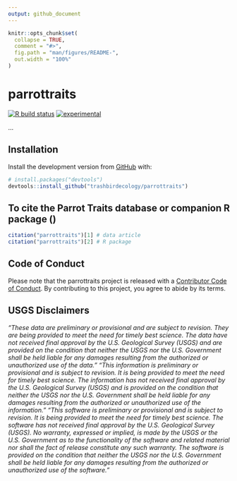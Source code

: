 ```yaml
---
output: github_document
---
```


<!-- README.md is generated from README.Rmd. Please edit that file -->

```r
knitr::opts_chunk$set(
  collapse = TRUE,
  comment = "#>",
  fig.path = "man/figures/README-",
  out.width = "100%"
)
```

# parrottraits

<!-- badges: start -->
[![R build status](https://github.com/trashbirdecology/parrottraits/workflows/R-CMD-check/badge.svg)](https://github.com/trashbirdecology/parrottraits/actions)
[![experimental](https://lifecycle.r-lib.org/articles/figures/lifecycle-experimental.svg)](https://lifecycle.r-lib.org/articles/figures/lifecycle-experimental.svg)
<!-- badges: end -->

...

## Installation

Install the development version from [GitHub](https://github.com/) with:

```r
# install.packages("devtools")
devtools::install_github("trashbirdecology/parrottraits")
```


## To cite the Parrot Traits database or companion R package (\code{parrottraits})
```r
citation("parrottraits")[1] # data article
citation("parrottraits")[2] # R package 
```

## Code of Conduct
Please note that the parrottraits project is released with a [Contributor Code of Conduct](https://trashbirdecology.github.io/parrottraits//CODE_OF_CONDUCT.html). By contributing to this project, you agree to abide by its terms.

## USGS Disclaimers
*"These data are preliminary or provisional and are subject to revision. They are being provided to meet the need for timely best science. The data have not received final approval by the U.S. Geological Survey (USGS) and are provided on the condition that neither the USGS nor the U.S. Government shall be held liable for any damages resulting from the authorized or unauthorized use of the data."
"This information is preliminary or provisional and is subject to revision. It is being provided to meet the need for timely best science. The information has not received final approval by the U.S. Geological Survey (USGS) and is provided on the condition that neither the USGS nor the U.S. Government shall be held liable for any damages resulting from the authorized or unauthorized use of the information."
"This software is preliminary or provisional and is subject to revision. It is being provided to meet the need for timely best science. The software has not received final approval by the U.S. Geological Survey (USGS). No warranty, expressed or implied, is made by the USGS or the U.S. Government as to the functionality of the software and related material nor shall the fact of release constitute any such warranty. The software is provided on the condition that neither the USGS nor the U.S. Government shall be held liable for any damages resulting from the authorized or unauthorized use of the software."
*
